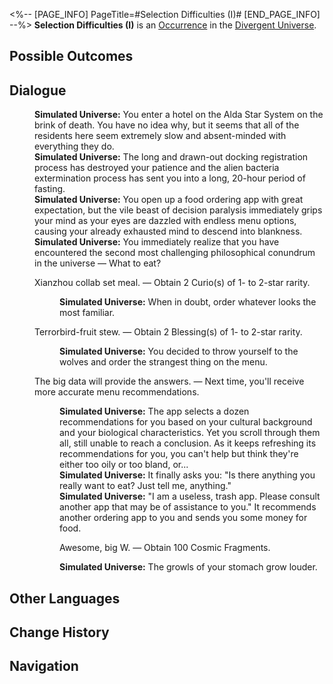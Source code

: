 <%-- [PAGE_INFO]
PageTitle=#Selection Difficulties (I)#
[END_PAGE_INFO] --%>
{{Stub}}
{{Simulated Universe Event Infobox
|id            = 23101
|title         = 
|image         = Occurrence Twins.png
|domains_su    = 
|domains_swarm = 
|domains_gng   = 
|domains_du    = Unknown
|domains_und   = 
|requirements  = 
|prev          = 
|next          = 
|characters    = 
|factions      = 
|order         = 
|order_du      = 113
}}
'''Selection Difficulties (I)''' is an [[Divergent Universe/Occurrence|Occurrence]] in the [[Divergent Universe]].

==Possible Outcomes==
{{Possible Outcomes
|choice_1 = Xianzhou collab set meal.
|result_1 = Obtain 2 Curio(s) of 1- to 2-star rarity.

|choice_2 = Terrorbird-fruit stew.
|result_2 = Obtain 2 Blessing(s) of 1- to 2-star rarity.

|choice_3 = The big data will provide the answers.

|choice_3_1 = Awesome, big W.
|result_3_1 = Obtain 100 Cosmic Fragments.
}}
<!--
==Gameplay Notes==
* 
-->
==Dialogue==
{{Dialogue Start}}
:'''Simulated Universe:''' You enter a hotel on the Alda Star System on the brink of death. You have no idea why, but it seems that all of the residents here seem extremely slow and absent-minded with everything they do.
:'''Simulated Universe:''' The long and drawn-out docking registration process has destroyed your patience and the alien bacteria extermination process has sent you into a long, 20-hour period of fasting.
:'''Simulated Universe:''' You open up a food ordering app with great expectation, but the vile beast of decision paralysis immediately grips your mind as your eyes are dazzled with endless menu options, causing your already exhausted mind to descend into blankness.
:'''Simulated Universe:''' You immediately realize that you have encountered the second most challenging philosophical conundrum in the universe &mdash; What to eat?
:{{DIcon|Star}} Xianzhou collab set meal. &mdash; Obtain 2 Curio(s) of 1- to 2-star rarity.
::'''Simulated Universe:''' When in doubt, order whatever looks the most familiar.
:{{DIcon|Star}} Terrorbird-fruit stew. &mdash; Obtain 2 Blessing(s) of 1- to 2-star rarity.
::'''Simulated Universe:''' You decided to throw yourself to the wolves and order the strangest thing on the menu.
:{{DIcon|Star}} The big data will provide the answers. &mdash; Next time, you'll receive more accurate menu recommendations.
::'''Simulated Universe:''' The app selects a dozen recommendations for you based on your cultural background and your biological characteristics. Yet you scroll through them all, still unable to reach a conclusion. As it keeps refreshing its recommendations for you, you can't help but think they're either too oily or too bland, or...
::'''Simulated Universe:''' It finally asks you: "Is there anything you really want to eat? Just tell me, anything."
::'''Simulated Universe:''' "I am a useless, trash app. Please consult another app that may be of assistance to you." It recommends another ordering app to you and sends you some money for food.
::{{DIcon|Star}} Awesome, big W. &mdash; Obtain 100 Cosmic Fragments.
::'''Simulated Universe:''' The growls of your stomach grow louder.
{{Dialogue End}}

==Other Languages==
{{Other Languages
|en   = Selection Difficulties (I)
|zhs  = 选择困难（其一）
|zht  = 選擇困難（其一）
|ja   = {{Rubi|選択困難|せんたくこんなん}}（その1）
|ko   = 선택 곤란 (1)
|es   = Dificultad de elección (I)
|fr   = Difficultés à choisir (I)
|ru   = Трудности выбора I
|th   = การเลือกที่ยากเย็น (I)
|vi   = Khó Lựa Chọn (I)
|de   = Die Qual der Wahl (Teil 1)
|id   = Kesulitan Memilih (1)
|pt   = Dificuldades de Seleção (I)
}}

==Change History==
{{Change History|null}}

==Navigation==
{{Occurrence Navbox}}